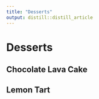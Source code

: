 ```yaml
---
title: "Desserts"
output: distill::distill_article
---
```


# Desserts

## Chocolate Lava Cake

## Lemon Tart
